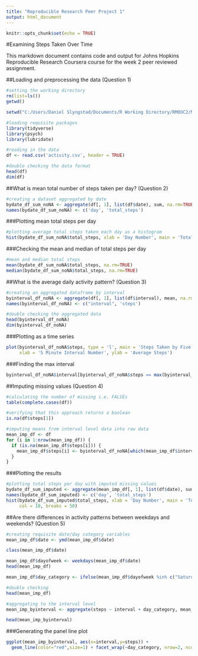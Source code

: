 ---
title: "Reproducible Research Peer Project 1"
output: html_document
---

```{r setup, include=FALSE}
knitr::opts_chunk$set(echo = TRUE)
```

#Examining Steps Taken Over Time

This markdown document contains code and output for Johns Hopkins Reproducible Research Coursera course for the week 2 peer reviewed assignment.  


##Loading and preprocessing the data (Question 1)

```{r}
#setting the working directory
rm(list=ls())
getwd()

setwd("C:/Users/Daniel Slyngstad/Documents/R Working Directory/RMOOC2/MOOC5")

#loading requisite packages
library(tidyverse)
library(psych)
library(lubridate)

#reading in the data
df <- read.csv('activity.csv', header = TRUE) 

#double checking the data format
head(df)
dim(df)
```


##What is mean total number of steps taken per day? (Question 2)

```{r}
#creating a dataset aggregated by date
bydate_df_sum_noNA <- aggregate(df[, 1], list(df$date), sum, na.rm=TRUE)
names(bydate_df_sum_noNA) <- c('day', 'total_steps')
```

###Plotting mean total steps per day
```{r}
#plotting average total steps taken each day as a histogram
hist(bydate_df_sum_noNA$total_steps, xlab = 'Day Number', main = 'Total Steps per Day', col = 10, breaks = 25)
```

###Checking the mean and median of total steps per day
```{r}
#mean and median total steps 
mean(bydate_df_sum_noNA$total_steps, na.rm=TRUE)
median(bydate_df_sum_noNA$total_steps, na.rm=TRUE)
```


##What is the average daily activity pattern? (Question 3)
```{r}
#creating an aggregated dataframe by interval
byinterval_df_noNA <- aggregate(df[, 1], list(df$interval), mean, na.rm=TRUE)
names(byinterval_df_noNA) <- c("interval", 'steps')

#double checking the aggregated data
head(byinterval_df_noNA)
dim(byinterval_df_noNA)
```


###Plotting as a time series
```{r}
plot(byinterval_df_noNA$steps, type = 'l', main = 'Steps Taken by Five Minute Interval', 
     xlab = '5 Minute Interval Number', ylab = 'Average Steps')
```

###Finding the max interval
```{r}
byinterval_df_noNA$interval[byinterval_df_noNA$steps == max(byinterval_df_noNA$steps)]
```


##Imputing missing values (Question 4)
```{r}
#calculating the number of missing i.e. FALSEs
table(complete.cases(df))

#verifying that this approach returns a boolean
is.na(df$steps[1])

#imputing means from interval level data into raw data
mean_imp_df <- df 
for (i in 1:nrow(mean_imp_df)) {
  if (is.na(mean_imp_df$steps[i])) {
    mean_imp_df$steps[i] <- byinterval_df_noNA[which(mean_imp_df$interval[i] == byinterval_df_noNA$interval), ]$steps
  }
}
```

###Plotting the results
```{r}
#plotting total steps per day with imputed missing values
bydate_df_sum_imputed <- aggregate(mean_imp_df[, 1], list(df$date), sum)
names(bydate_df_sum_imputed) <- c('day', 'total_steps')
hist(bydate_df_sum_imputed$total_steps, xlab = 'Day Number', main = 'Total Steps per Day (on Imputed Data)', 
     col = 10, breaks = 50)
```

##Are there differences in activity patterns between weekdays and weekends? (Question 5)


```{r}
#creating requisite date/day category variables
mean_imp_df$date <- ymd(mean_imp_df$date)

class(mean_imp_df$date)

mean_imp_df$dayofweek <- weekdays(mean_imp_df$date)
head(mean_imp_df)

mean_imp_df$day_category <- ifelse(mean_imp_df$dayofweek %in% c("Saturday", "Sunday"),"Weekend", "Weekday")

#double checking
head(mean_imp_df)

#aggregating to the interval level
mean_imp_byinterval <- aggregate(steps ~ interval + day_category, mean_imp_df, mean)

head(mean_imp_byinterval)
```

###Generating the panel line plot 
```{r}
ggplot(mean_imp_byinterval, aes(x=interval,y=steps)) + 
  geom_line(color="red",size=1) + facet_wrap(~day_category, nrow=2, ncol=1) + labs(x="Interval",y="Number of Steps")
```

